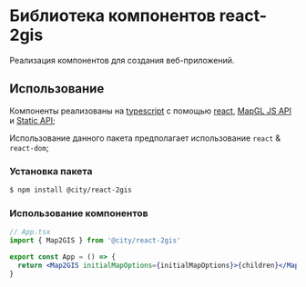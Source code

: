 
<Meta title="About" />

# Библиотека компонентов react-2gis

Реализация компонентов для создания веб-приложений.

## Использование

Компоненты реализованы на [typescript](https://www.typescriptlang.org) с помощью [react](https://reactjs.org), [MapGL JS API](https://docs.2gis.com/ru/mapgl/overview) и [Static API](https://docs.2gis.com/ru/api/map/static/overview);

Использование данного пакета предполагает использование `react` & `react-dom`;

### Установка пакета

```bash
$ npm install @city/react-2gis
```

### Использование компонентов

```jsx
// App.tsx
import { Map2GIS } from '@city/react-2gis'

export const App = () => {
  return <Map2GIS initialMapOptions={initialMapOptions}>{children}</Map2GIS>
}
```


